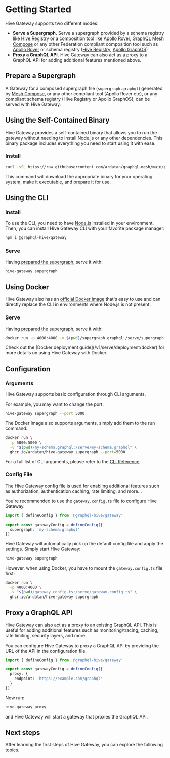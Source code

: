 # Getting Started


Hive Gateway supports two different modes:

- **Serve a Supergraph.** Serve a supergraph provided by a schema registry like
  [Hive Registry](https://the-guild.dev/graphql/hive/docs/features/schema-registry) or a composition
  tool like [Apollo Rover](https://www.apollographql.com/docs/rover/),
  [GraphQL Mesh Compose](/v1/compose) or any other Federation compliant composition tool such as
  [Apollo Rover](https://www.apollographql.com/docs/rover/) or schema registry
  ([Hive Registry](https://the-guild.dev/graphql/hive),
  [Apollo GraphOS](https://www.apollographql.com/docs/graphos/))
- **Proxy a GraphQL API.** Hive Gateway can also act as a proxy to a GraphQL API for adding
  additional features mentioned above.

## Prepare a Supergraph

A Gateway for a composed supergraph file (`supergraph.graphql`) generated by
[Mesh Compose](/v1/compose), or any other compliant tool (Apollo Rover etc), or any compliant schema
registry (Hive Registry or Apollo GraphOS), can be served with Hive Gateway.

## Using the Self-Contained Binary

Hive Gateway provides a self-contained binary that allows you to run the gateway without needing to
install Node.js or any other dependencies. This binary package includes everything you need to start
using it with ease.

### Install

```sh
curl -sSL https://raw.githubusercontent.com/ardatan/graphql-mesh/main/packages/serve-cli/install.sh | sh
```

This command will download the appropriate binary for your operating system, make it executable, and
prepare it for use.

## Using the CLI

### Install

To use the CLI, you need to have [Node.js](https://nodejs.org) installed in your environment. Then,
you can install Hive Gateway CLI with your favorite package manager:

```sh npm2yarn
npm i @graphql-hive/gateway
```

### Serve

Having [prepared the supergraph](#prepare-a-supergraph), serve it with:

```sh
hive-gateway supergraph
```

## Using Docker

Hive Gateway also has an
[official Docker image](https://github.com/ardatan/graphql-mesh/pkgs/container/hive-gateway) that's
easy to use and can directly replace the CLI in environments where Node.js is not present.

### Serve

Having [prepared the supergraph](#prepare-a-supergraph), serve it with:

```sh
docker run -p 4000:4000 -v $(pwd)/supergraph.graphql:/serve/supergraph.graphql ghcr.io/ardatan/hive-gateway supergraph
```

<Callout>
  Check out the [Docker deployment guide](/v1/serve/deployment/docker) for more details on using
  Hive Gateway with Docker.
</Callout>

## Configuration

### Arguments

Hive Gateway supports basic configuration through CLI arguments.

For example, you may want to change the port:

```sh
hive-gateway supergraph --port 5000
```

The Docker image also supports arguments, simply add them to the run command:

```sh
docker run \
  -p 5000:5000 \
  -v "$(pwd)/my-schema.graphql:/serve/my-schema.graphql" \
  ghcr.io/ardatan/hive-gateway supergraph --port=5000
```

For a full list of CLI arguments, please refer to the [CLI Reference](./references/cli).

### Config File

The Hive Gateway config file is used for enabling additional features such as authorization,
authentication caching, rate limiting, and more...

You're recommended to use the `gateway.config.ts` file to configure Hive Gateway.

```ts filename="gateway.config.ts"
import { defineConfig } from '@graphql-hive/gateway'

export const gatewayConfig = defineConfig({
  supergraph: 'my-schema.graphql'
})
```

Hive Gateway will automatically pick up the default config file and apply the settings. Simply start
Hive Gateway:

```sh
hive-gateway supergraph
```

However, when using Docker, you have to mount the `gateway.config.ts` file first:

```sh
docker run \
  -p 4000:4000 \
  -v "$(pwd)/gateway.config.ts:/serve/gateway.config.ts" \
  ghcr.io/ardatan/hive-gateway supergraph
```

## Proxy a GraphQL API

Hive Gateway can also act as a proxy to an existing GraphQL API. This is useful for adding
additional features such as monitoring/tracing, caching, rate limiting, security layers, and more.

You can configure Hive Gateway to proxy a GraphQL API by providing the URL of the API in the
configuration file.

```ts filename="gateway.config.ts"
import { defineConfig } from '@graphql-hive/gateway'

export const gatewayConfig = defineConfig({
  proxy: {
    endpoint: 'https://example.com/graphql'
  }
})
```

Now run:

```sh
hive-gateway proxy
```

and Hive Gateway will start a gateway that proxies the GraphQL API.

## Next steps

After learning the first steps of Hive Gateway, you can explore the following topics.

<Cards>
  <Cards.Card
    arrow
    title="Serve a Supergraph from Hive Registry"
    href="/v1/serve/schema-registry/hive"
  />
  <Cards.Card
    arrow
    title="Serve a Supergraph from Apollo GraphOS"
    href="/v1/serve/schema-registry/graphos"
  />
  <Cards.Card
    arrow
    title="Proxy a GraphQL API"
    href="/v1/serve/references/config#configure-hive-gateway-as-a-graphql-proxy"
  />
</Cards>
